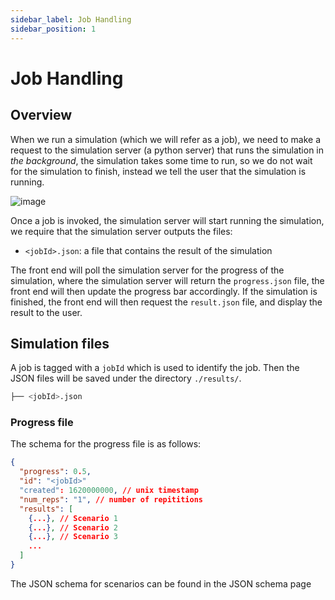 ```yaml
---
sidebar_label: Job Handling
sidebar_position: 1
---
```


# Job Handling

## Overview

When we run a simulation (which we will refer as a job), we need to make a request to the simulation server (a python server) that runs the simulation in _the background_, the simulation takes some time to run, so we do not wait for the simulation to finish, instead we tell the user that the simulation is running.

![image](./img/job-flow.excalidraw.png)

Once a job is invoked, the simulation server will start running the simulation, we require that the simulation server outputs the files:

- `<jobId>.json`: a file that contains the result of the simulation

The front end will poll the simulation server for the progress of the simulation, where the simulation server will return the `progress.json` file, the front end will then update the progress bar accordingly. If the simulation is finished, the front end will then request the `result.json` file, and display the result to the user.

## Simulation files

A job is tagged with a `jobId` which is used to identify the job. Then the JSON files will be saved under the directory `./results/`.

```bash filename="/results/"
├── <jobId>.json
```

### Progress file

The schema for the progress file is as follows:

```json
{
  "progress": 0.5,
  "id": "<jobId>"
  "created": 1620000000, // unix timestamp
  "num_reps": "1", // number of repititions
  "results": [
    {...}, // Scenario 1
    {...}, // Scenario 2
    {...}, // Scenario 3
    ...
  ]
}
```

The JSON schema for scenarios can be found in the JSON schema page
